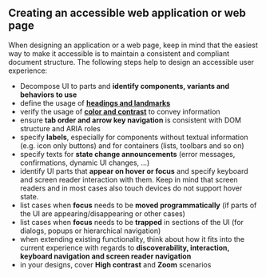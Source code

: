 
<Meta title="Concepts/Developer/Accessibility/Experiences" />

## Creating an accessible web application or web page

When designing an application or a web page, keep in mind that the easiest way to make it accessible is to maintain a consistent and compliant document structure.
The following steps help to design an accessible user experience:

- Decompose UI to parts and **identify components, variants and behaviors to use**
- define the usage of **[headings and landmarks](https://www.w3.org/TR/wai-aria-practices/examples/landmarks/index.html)**
- verify the usage of **[color and contrast](https://webaim.org/resources/contrastchecker/)** to convey information
- ensure **tab order and arrow key navigation** is consistent with DOM structure and ARIA roles
- specify **labels**, especially for components without textual information (e.g. icon only buttons) and for containers (lists, toolbars and so on)
- specify texts for **state change announcements** (error messages, confirmations, dynamic UI changes, ...)
- identify UI parts that **appear on hover or focus** and specify keyboard and screen reader interaction with them. Keep in mind that screen readers and in most cases also touch devices do not support hover state.
- list cases when **focus** needs to be **moved programmatically** (if parts of the UI are appearing/disappearing or other cases)
- list cases when **focus** needs to be **trapped** in sections of the UI (for dialogs, popups or hierarchical navigation)
- when extending existing functionality, think about how it fits into the current experience with regards to **discoverability, interaction, keyboard navigation and screen reader navigation**
- in your designs, cover **High contrast** and **Zoom** scenarios
